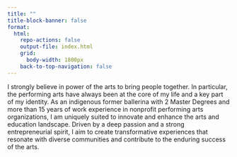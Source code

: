 ```yaml
---
title: ""
title-block-banner: false
format:
  html:
    repo-actions: false
    output-file: index.html
    grid:
      body-width: 1800px
    back-to-top-navigation: false
---
```


I strongly believe in power of the arts to bring people together. In particular, the performing arts have always been at the core of my life and a key part of my identity. As an indigenous former ballerina with 2 Master Degrees and more than 15 years of work experience in nonprofit performing arts organizations, I am uniquely suited to innovate and enhance the arts and education landscape. Driven by a deep passion and a strong entrepreneurial spirit, I aim to create transformative experiences that resonate with diverse communities and contribute to the enduring success of the arts.
